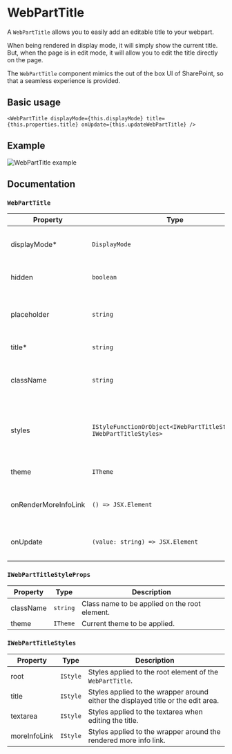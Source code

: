 
<Meta title="SPFx controls/WebPartTitle" />

# WebPartTitle

A `WebPartTitle` allows you to easily add an editable title to your webpart.

When being rendered in display mode, it will simply show the current title. But, when the page is in edit mode, it will allow you to edit the title directly on the page.

The `WebPartTitle` component mimics the out of the box UI of SharePoint, so that a seamless experience is provided.

## Basic usage

```tsx
<WebPartTitle displayMode={this.displayMode} title={this.properties.title} onUpdate={this.updateWebPartTitle} />
```

## Example

<img src={SampleImage} alt="WebPartTitle example" />

## Documentation

### `WebPartTitle`

| Property                               | Type                                                                   | Description                                               |
| -------------------------------------- | ---------------------------------------------------------------------- | --------------------------------------------------------- |
| displayMode<span class="req">\*</span> | `DisplayMode`                                                          | The current display mode for the webpart.                 |
| hidden                                 | `boolean`                                                              | Set to `true` to hide the title.                          |
| placeholder                            | `string`                                                               | Placeholder to be shown when editing the title.           |
| title<span class="req">\*</span>       | `string`                                                               | The title to be shown.                                    |
| className                              | `string`                                                               | Optional class for the root WebPartTitle element.         |
| styles                                 | `IStyleFunctionOrObject<IWebPartTitleStyleProps, IWebPartTitleStyles>` | Call to apply custom styling on the WebPartTitle element. |
| theme                                  | `ITheme`                                                               | Current theme to be applied.                              |
| onRenderMoreInfoLink                   | `() => JSX.Element`                                                    | Method to render a more info link.                        |
| onUpdate                               | `(value: string) => JSX.Element`                                       | Callback when the title is updated.                       |

### `IWebPartTitleStyleProps`

| Property  | Type     | Description                                   |
| --------- | -------- | --------------------------------------------- |
| className | `string` | Class name to be applied on the root element. |
| theme     | `ITheme` | Current theme to be applied.                  |

### `IWebPartTitleStyles`

| Property     | Type     | Description                                                                       |
| ------------ | -------- | --------------------------------------------------------------------------------- |
| root         | `IStyle` | Styles applied to the root element of the `WebPartTitle`.                         |
| title        | `IStyle` | Styles applied to the wrapper around either the displayed title or the edit area. |
| textarea     | `IStyle` | Styles applied to the textarea when editing the title.                            |
| moreInfoLink | `IStyle` | Styles applied to the wrapper around the rendered more info link.                 |
